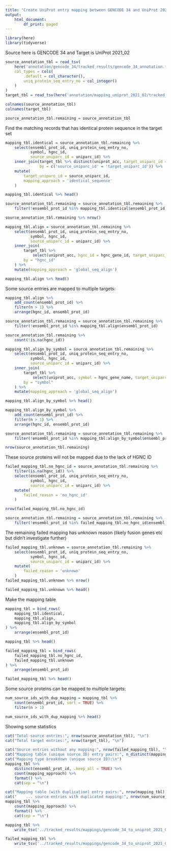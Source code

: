 ```yaml
---
title: "Create UniProt entry mapping between GENCODE 34 and UniProt 2021_02"
output:
    html_document:
        df_print: paged
---
```


```r
library(here)
library(tidyverse)
```

Source here is GENCODE 34 and Target is UniProt 2021_02
```r
source_annotation_tbl = read_tsv(
    here('annotation/gencode_34/tracked_results/gencode_34_annotation.tsv.gz'),
    col_types = cols(
        .default = col_character(),
        uniq_protein_seq_entry_no = col_integer()
    )
)
target_tbl = read_tsv(here('annotation/mapping_uniprot_2021_02/tracked_results/uniprot_reviewed_human_proteome_hgnc_only.v2021_02.tsv.gz'))
```

```r
colnames(source_annotation_tbl)
colnames(target_tbl)
```


```r
source_annotation_tbl.remaining = source_annotation_tbl
```

Find the matching records that has identical protein sequence in the target set
```r
mapping_tbl.identical = source_annotation_tbl.remaining %>%
    select(ensembl_prot_id, uniq_protein_seq_entry_no, 
           symbol, hgnc_id, 
           source_uniparc_id = uniparc_id) %>%
    inner_join(target_tbl %>% distinct(uniprot_acc, target_uniparc_id = uniparc_id), 
               by = c('source_uniparc_id' = 'target_uniparc_id')) %>%
    mutate(
        target_uniparc_id = source_uniparc_id,
        mapping_approach = 'identical_sequence'
    )

mapping_tbl.identical %>% head()
```

```r
source_annotation_tbl.remaining = source_annotation_tbl.remaining %>%
    filter(!ensembl_prot_id %in% mapping_tbl.identical$ensembl_prot_id)

source_annotation_tbl.remaining %>% nrow()
```

```r
mapping_tbl.align = source_annotation_tbl.remaining %>%
    select(ensembl_prot_id, uniq_protein_seq_entry_no, 
           symbol, hgnc_id, 
           source_uniparc_id = uniparc_id) %>%
    inner_join(
        target_tbl %>% 
            select(uniprot_acc, hgnc_id = hgnc_gene_id, target_uniparc_id = uniparc_id),
        by = "hgnc_id"
    ) %>%
    mutate(mapping_approach = 'global_seq_align')

mapping_tbl.align %>% head()
```

Some source entries are mapped to multiple targets:
```r
mapping_tbl.align %>%
    add_count(ensembl_prot_id) %>%
    filter(n > 1) %>%
    arrange(hgnc_id, ensembl_prot_id)
```

```r
source_annotation_tbl.remaining = source_annotation_tbl.remaining %>%
    filter(!ensembl_prot_id %in% mapping_tbl.align$ensembl_prot_id)

source_annotation_tbl.remaining %>%
    count(!is.na(hgnc_id))
```

```r
mapping_tbl.align_by_symbol = source_annotation_tbl.remaining %>%
    select(ensembl_prot_id, uniq_protein_seq_entry_no, 
           symbol, hgnc_id, 
           source_uniparc_id = uniparc_id) %>%
    inner_join(
        target_tbl %>% 
            select(uniprot_acc, symbol = hgnc_gene_name, target_uniparc_id = uniparc_id),
        by = "symbol"
    ) %>%
    mutate(mapping_approach = 'global_seq_align')

mapping_tbl.align_by_symbol %>% head()
```

```r
mapping_tbl.align_by_symbol %>%
    add_count(ensembl_prot_id) %>%
    filter(n > 1) %>%
    arrange(hgnc_id, ensembl_prot_id)
```

```r
source_annotation_tbl.remaining = source_annotation_tbl.remaining %>%
    filter(!ensembl_prot_id %in% mapping_tbl.align_by_symbol$ensembl_prot_id)

nrow(source_annotation_tbl.remaining)
```

These source proteins will not be mapped due to the lack of HGNC ID
```r
failed_mapping_tbl.no_hgnc_id = source_annotation_tbl.remaining %>%
    filter(is.na(hgnc_id)) %>%
    select(ensembl_prot_id, uniq_protein_seq_entry_no, 
           symbol, hgnc_id, 
           source_uniparc_id = uniparc_id) %>%
    mutate(
        failed_reason = 'no_hgnc_id'
    )

nrow(failed_mapping_tbl.no_hgnc_id)
```

```r
source_annotation_tbl.remaining = source_annotation_tbl.remaining %>%
    filter(!ensembl_prot_id %in% failed_mapping_tbl.no_hgnc_id$ensembl_prot_id)
```

The remaining failed mapping has unknown reason (likely fusion genes etc but didn't investigate further)
```r
failed_mapping_tbl.unknown = source_annotation_tbl.remaining %>%
    select(ensembl_prot_id, uniq_protein_seq_entry_no, 
           symbol, hgnc_id, 
           source_uniparc_id = uniparc_id) %>%
    mutate(
        failed_reason = 'unknown'
    )
failed_mapping_tbl.unknown %>% nrow()
```

```r
failed_mapping_tbl.unknown %>% head()
```


Make the mapping table
```r
mapping_tbl = bind_rows(
    mapping_tbl.identical,
    mapping_tbl.align,
    mapping_tbl.align_by_symbol
) %>%
    arrange(ensembl_prot_id)

mapping_tbl %>% head()
```

```r
failed_mapping_tbl = bind_rows(
    failed_mapping_tbl.no_hgnc_id,
    failed_mapping_tbl.unknown
) %>%
    arrange(ensembl_prot_id)

failed_mapping_tbl %>% head()
```

Some source proteins can be mapped to multiple targets:
```r
num_source_ids_with_dup_mapping = mapping_tbl %>%
    count(ensembl_prot_id, sort = TRUE) %>%
    filter(n > 1)

num_source_ids_with_dup_mapping %>% head()
```

Showing some statistics
```r
cat("Total source entries:", nrow(source_annotation_tbl), "\n")
cat("Total target entries:", nrow(target_tbl), "\n")

cat("Source entries without any mapping:", nrow(failed_mapping_tbl), "\n")
cat("Mapping table (unique source ID) entry pairs:", n_distinct(mapping_tbl$ensembl_prot_id), "\n")
cat("Mapping type breakdown (unique source ID):\n")
mapping_tbl %>%
    distinct(ensembl_prot_id, .keep_all = TRUE) %>%
    count(mapping_approach) %>%
    format() %>%
    cat(sep = "\n")

cat("Mapping table (with duplication) entry pairs:", nrow(mapping_tbl), "\n")
cat("    ... source entries with duplicated mapping:", nrow(num_source_ids_with_dup_mapping), "\n")
mapping_tbl %>%
    count(mapping_approach) %>%
    format() %>%
    cat(sep = "\n")
```

```r
mapping_tbl %>% 
    write_tsv('../tracked_results/mappings/gencode_34_to_uniprot_2021_02_mappable.tsv.gz')

failed_mapping_tbl %>%
    write_tsv('../tracked_results/mappings/gencode_34_to_uniprot_2021_02_not_mappable.tsv.gz')
```

